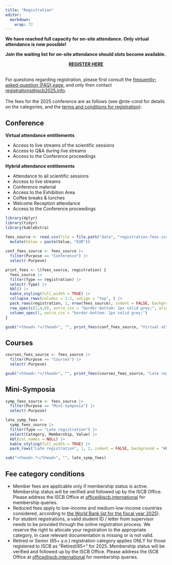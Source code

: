 ```yaml
---
title: "Registration"
editor: 
  markdown: 
    wrap: 72
---
```


**We have reached full capacity for on-site attendance. Only virtual attendance is now possible!**

**Join the waiting list for on-site attendance should slots become available.** 

<center>[**REGISTER HERE**](https://pcoconvin.eventsair.com/iscb25/regform/Site/Register)</center>
<br>
For questions regarding registration, please first consult the [frequently-asked-question (FAQ) page](faq.qmd), and only then contact [registrations@iscb2025.info](mailto:registrations@iscb2025.info).
<br><br>
The fees for the 2025 conference are as follows (see @nte-cond for details on the categories, and the [terms and conditions for registration](registration-terms.qmd)):

## Conference 

**Virtual attendance entitlements**

* Access to live streams of the scientific sessions
* Access to Q&A during live streams
* Access to the Conference proceedings

**Hybrid attendance entitlements**

* Attendance to all scientific sessions
* Access to live streams
* Conference material
* Access to the Exhibition Area
* Coffee breaks & lunches
* Welcome Reception attendance
* Access to the Conference proceedings



```r
library(dplyr)
library(tidyr)
library(kableExtra)

fees_source <- read.csv(file = file.path("data", "registration-fees.csv")) |> 
  mutate(Value = paste(Value, "EUR"))
  
conf_fees_source <- fees_source |> 
  filter(Purpose == "Conference") |> 
  select(-Purpose)

print_fees <- \(fees_source, registration) {
  fees_source |>
  filter(Type == registration) |>
  select(-Type) |> 
  kbl() |>
  kable_styling(full_width = TRUE) |> 
  collapse_rows(columns = 1:2, valign = "top", ) |> 
  pack_rows(registration, 1, nrow(fees_source), indent = FALSE, background = c("#EAEAEA")) |> 
  row_spec(c(2,4,6), extra_css = "border-bottom: 1px solid grey;", align = "left") |> 
  column_spec(1, extra_css = "border-bottom: 1px solid grey;")
}
```

```r
gsub("<thead>.*</thead>", "", print_fees(conf_fees_source, "Virtual attendance"))
```

## Courses

```r
courses_fees_source <- fees_source |> 
  filter(Purpose == "Courses") |> 
  select(-Purpose)
```

```r
gsub("<thead>.*</thead>", "", print_fees(courses_fees_source, "Late registration"))
```

## Mini-Symposia

```r
symp_fees_source <- fees_source |> 
  filter(Purpose == "Mini-Symposia") |> 
  select(-Purpose)

```


```r
late_symp_fees <-
  symp_fees_source |> 
  filter(Type == "Late registration") |> 
  select(Category, Membership, Value) |> 
  kbl(col.names = NULL) |>
  kable_styling(full_width = TRUE) |> 
  pack_rows("Late registration", 1, 2, indent = FALSE, background = "#EAEAEA") 

sub("<thead>.*</thead>", "", late_symp_fees)
```




::: {#nte-cond .callout-note}
## Fee category conditions
* Member fees are applicable only if membership status is active. Membership status will be verified and followed up by the ISCB Office. Please address the ISCB Office at [office@iscb.international](mailto:office@iscb.international) for membership queries.
* Reduced fees apply to low-income and medium-low-income countries considered, according to [the World Bank list for the fiscal year 2025](https://datahelpdesk.worldbank.org/knowledgebase/articles/906519-world-bank-country-and-lending-groups)).
* For student registrations, a valid student ID / letter from supervisor needs to be provided through the online registration process. We reserve the right to allocate your registration to the appropriate category, in case relevant documentation is missing or is not valid.
* Retired or Senior (65+ y.o.) registration category applies ONLY for those registered to ISCB as “Retired/65+” for 2025. Membership status will be verified and followed up by the ISCB Office. Please address the ISCB Office at [office@iscb.international](mailto:office@iscb.international) for membership queries.
:::